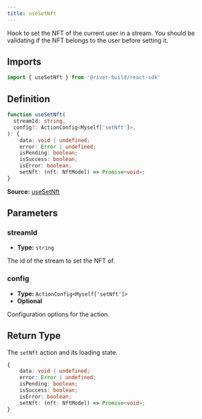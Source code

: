 ```yaml
---
title: useSetNft
---
```

Hook to set the NFT of the current user in a stream. You should be validating if the NFT belongs to the user before setting it.

## Imports

```ts
import { useSetNft } from '@river-build/react-sdk'
```

## Definition

```ts
function useSetNft(
  streamId: string,
  config?: ActionConfig<Myself['setNft']>,
): {
    data: void | undefined;
    error: Error | undefined;
    isPending: boolean;
    isSuccess: boolean;
    isError: boolean;
    setNft: (nft: NftModel) => Promise<void>;
}
```

**Source:** [useSetNft](https://github.com/river-build/river/blob/main/packages/react-sdk/src/useMyMember.ts)

## Parameters

### streamId

- **Type:** `string`

The id of the stream to set the NFT of.

### config

- **Type:** `ActionConfig<Myself['setNft']>`
- **Optional**

Configuration options for the action.

## Return Type

The `setNft` action and its loading state.

```ts
{
    data: void | undefined;
    error: Error | undefined;
    isPending: boolean;
    isSuccess: boolean;
    isError: boolean;
    setNft: (nft: NftModel) => Promise<void>;
}
```
